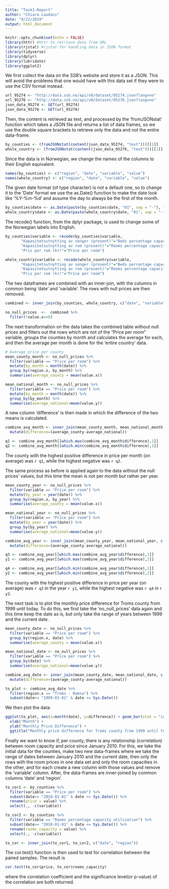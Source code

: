 ```yaml
---
title: "Task1-Report"
author: "Chiara Laudani"
date: "9/22/2019"
output: html_document
---
```


```r
knitr::opts_chunk$set(echo = FALSE)
library(httr) #httr to retrieve data from URL
library(rjstat) #rjstat for handling data in JSON format
library(tidyverse)
library(dplyr)
library(lubridate)
library(ggplot2)
```

We first collect the data on the SSB's website and store it as a JSON. This will avoid the problems that one would have with this data set if they were to use the CSV format instead.
```r
url_95274 <- "http://data.ssb.no/api/v0/dataset/95274.json?lang=no"
url_95276 <- "http://data.ssb.no/api/v0/dataset/95276.json?lang=no"
json_data_95274 <- GET(url_95274)
json_data_95276 <- GET(url_95276)
```

Then, the content is retrieved as text, and processed by the 'fromJSONstat' function which takes a JSON file and returns a list of data frames, so we use the double square brackets to retrieve only the data and not the entire data-frame.
```r
by_counties <- (fromJSONstat(content(json_data_95274, "text")))[[1]]
whole_country <- (fromJSONstat(content(json_data_95276, "text")))[[1]]
```

Since the data is in Norwegian, we change the names of the columns to their English equivalent.
```r
names(by_counties) <- c("region", "date", "variable", "value")
names(whole_country) <- c("region", "date", "variable", "value")
```

The given date format (of type character) is not a default one, so to change it to the 'Date' format we use the as.Date() function to make the date look like '%Y-%m-%d' and assume the day to always be the first of the month.
```r
by_counties$date <- as.Date(paste(by_counties$date, "01", sep = "-"), "%YM%m-%d")
whole_country$date <- as.Date(paste(whole_country$date, "01", sep = "-"), "%YM%m-%d")
```

The recode() function, from the dplyr package, is used to change some of the Norwegian labels into English.
```r
by_counties$variable <- recode(by_counties$variable, 
       "Kapasitetsutnytting av senger (prosent)"="Beds percentage capacity utilization",
       "Kapasitetsutnytting av rom (prosent)"="Rooms percentage capacity utilization",
       "Pris per rom (kr)"="Price per room")

whole_country$variable <- recode(whole_country$variable, 
       "Kapasitetsutnytting av senger (prosent)"="Beds percentage capacity utilization",
       "Kapasitetsutnytting av rom (prosent)"="Rooms percentage capacity utilization",
       "Pris per rom (kr)"="Price per room")
```

The two dataframes are combined with an inner-join, with the columns in common being 'date' and 'variable'. The rows with null prices are then removed.

```r
combined <- inner_join(by_counties, whole_country, c("date", "variable"))

no_null_prices  <-  combined %>%
  filter(!value.x==0) 
```

The next transformation on the data takes the combined table without null prices and filters out the rows which are not of the "Price per room" variable, groups the counties by month and calculates the average for each, and then the average per month is done for the 'entire country' data.
```r
# Average price per county
mean_county_month <- no_null_prices %>%
  filter(variable == "Price per room") %>%
  mutate(by_month = month(date)) %>%
  group_by(region.x, by_month) %>%
  summarise(average_county = mean(value.x))

mean_national_month <- no_null_prices %>%
  filter(variable == "Price per room") %>%
  mutate(by_month = month(date)) %>%
  group_by(by_month) %>%
  summarise(average_national=mean(value.y))
```

A new column 'difference' is then made in which the difference of the two means is calculated.
```r
combine_avg_month <- inner_join(mean_county_month, mean_national_month, c("by_month")) %>% 
  mutate(difference=(average_county-average_national))

q1 <- combine_avg_month[[which.max(combine_avg_month$difference),1]]
q2 <- combine_avg_month[[which.min(combine_avg_month$difference),1]]
```

The county with the highest positive difference in price per month (on average) was `r q1`, while the highest negative was `r q2`.

The same process as before is applied again to the data without the null prices' values, but this time the mean is not per month but rather per year.
```r
mean_county_year <- no_null_prices %>%
  filter(variable == "Price per room") %>%
  mutate(by_year = year(date)) %>%
  group_by(region.x, by_year) %>%
  summarise(average_county = mean(value.x))

mean_national_year <- no_null_prices %>%
  filter(variable == "Price per room") %>%
  mutate(by_year = year(date)) %>%
  group_by(by_year) %>%
  summarise(average_national=mean(value.y))

combine_avg_year <- inner_join(mean_county_year, mean_national_year, c("by_year")) %>% 
  mutate(difference=(average_county-average_national))

q3 <- combine_avg_year[[which.max(combine_avg_year$difference),1]]
y1 <- combine_avg_year[[which.max(combine_avg_year$difference),2]]

q4 <- combine_avg_year[[which.min(combine_avg_year$difference),1]]
y2 <- combine_avg_year[[which.min(combine_avg_year$difference),2]]
```

The county with the highest positive difference in price per year (on average) was `r q3` in the year `r y1`, while the highest negative was `r q4` in `r y2`.

The next task is to plot the monthly price difference for Troms county from 1999 until today. To do this, we first take the 'no_null_prices' data again and this time keep the date as is, but only take the range of years between 1999 and the current date.
```r
mean_county_date <- no_null_prices %>%
  filter(variable == "Price per room") %>%
  group_by(region.x, date) %>%
  summarise(average_county = mean(value.x))

mean_national_date <- no_null_prices %>%
  filter(variable == "Price per room") %>%
  group_by(date) %>% 
  summarise(average_national=mean(value.y))

combine_avg_date <- inner_join(mean_county_date, mean_national_date, c("date")) %>% 
  mutate(difference=(average_county-average_national))

to_plot <- combine_avg_date %>%
  filter(region.x == "Troms - Romsa") %>% 
  subset(date>= "1999-01-01" & date <= Sys.Date())
```

We then plot the data: 
```r
ggplot(to_plot, aes(x=month(date), y=difference)) + geom_bar(stat = "identity") +
  xlab("Month") + 
  ylab("Monthly Price Difference") + 
  ggtitle("Monthly price difference for Troms county from 1999 until today")
```


Finally we want to know if, per county, there is any relationship (correlation) between room capacity and price since January 2010. For this, we take the initial data for the counties, make two new data-frames where we take the range of dates between January 2010 and the current date, then only the rows with the room prices in one data set and only the room capacities in the other, and for each create a new column with those values and remove the 'variable' column.
After, the data-frames are inner-joined by common columns 'date' and 'region'.
```r
to_cor1 <- by_counties %>% 
  filter(variable == "Price per room") %>%
  subset(date>= "2010-01-01" & date <= Sys.Date()) %>% 
  rename(price = value) %>% 
  select(., -c(variable))

to_cor2 <- by_counties %>% 
  filter(variable == "Rooms percentage capacity utilization") %>%
  subset(date>= "2010-01-01" & date <= Sys.Date()) %>% 
  rename(rooms_capacity = value) %>% 
  select(., -c(variable))

to_cor <- inner_join(to_cor1, to_cor2, c("date", "region"))
```

The cor.test() function is then used to test for correlation between the paired samples. The result is 

```r
cor.test(to_cor$price, to_cor$rooms_capacity)
```

where the correlation coefficient and the significance level(or p-value) of the correlation are both returned.

